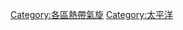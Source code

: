 {{Catnav|頁面分類|地理|水體|海洋|太平洋}}
{{Catmore|颱風}}
{{Commonscat|Pacific typhoons}}

[[Category:各區熱帶氣旋|Category:各區熱帶氣旋]]
[[Category:太平洋|Category:太平洋]]